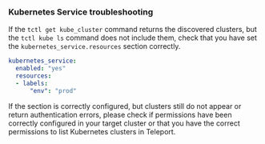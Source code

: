 ### Kubernetes Service troubleshooting

If the `tctl get kube_cluster` command returns the discovered clusters, but the 
`tctl kube ls` command does not include them, check that you have set the 
`kubernetes_service.resources` section correctly.

```yaml
kubernetes_service:
  enabled: "yes"
  resources:
  - labels:
      "env": "prod"
```

If the section is correctly configured, but clusters still do not appear or 
return authentication errors, please check if permissions have been correctly configured 
in your target cluster or that you have the correct permissions to list Kubernetes clusters 
in Teleport.
